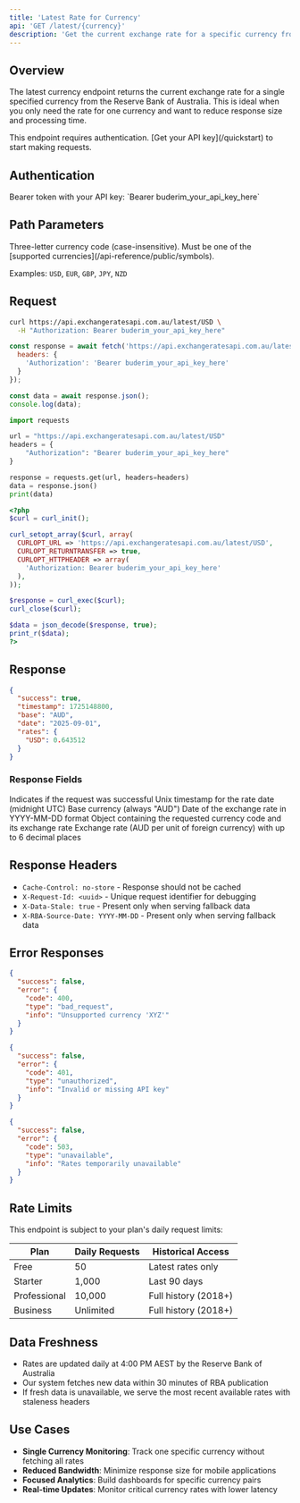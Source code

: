 ```yaml
---
title: 'Latest Rate for Currency'
api: 'GET /latest/{currency}'
description: 'Get the current exchange rate for a specific currency from the Reserve Bank of Australia'
---
```


## Overview

The latest currency endpoint returns the current exchange rate for a single specified currency from the Reserve Bank of Australia. This is ideal when you only need the rate for one currency and want to reduce response size and processing time.

<Note>
This endpoint requires authentication. [Get your API key](/quickstart) to start making requests.
</Note>

## Authentication

<ParamField header="Authorization" type="string" required>
  Bearer token with your API key: `Bearer buderim_your_api_key_here`
</ParamField>

## Path Parameters

<ParamField path="currency" type="string" required>
  Three-letter currency code (case-insensitive). Must be one of the [supported currencies](/api-reference/public/symbols).
  
  Examples: `USD`, `EUR`, `GBP`, `JPY`, `NZD`
</ParamField>

## Request

<CodeGroup>

```bash cURL
curl https://api.exchangeratesapi.com.au/latest/USD \
  -H "Authorization: Bearer buderim_your_api_key_here"
```

```javascript JavaScript
const response = await fetch('https://api.exchangeratesapi.com.au/latest/USD', {
  headers: {
    'Authorization': 'Bearer buderim_your_api_key_here'
  }
});

const data = await response.json();
console.log(data);
```

```python Python
import requests

url = "https://api.exchangeratesapi.com.au/latest/USD"
headers = {
    "Authorization": "Bearer buderim_your_api_key_here"
}

response = requests.get(url, headers=headers)
data = response.json()
print(data)
```

```php PHP
<?php
$curl = curl_init();

curl_setopt_array($curl, array(
  CURLOPT_URL => 'https://api.exchangeratesapi.com.au/latest/USD',
  CURLOPT_RETURNTRANSFER => true,
  CURLOPT_HTTPHEADER => array(
    'Authorization: Bearer buderim_your_api_key_here'
  ),
));

$response = curl_exec($curl);
curl_close($curl);

$data = json_decode($response, true);
print_r($data);
?>
```

</CodeGroup>

## Response

<ResponseExample>

```json 200 OK
{
  "success": true,
  "timestamp": 1725148800,
  "base": "AUD",
  "date": "2025-09-01",
  "rates": {
    "USD": 0.643512
  }
}
```

</ResponseExample>

### Response Fields

<ResponseField name="success" type="boolean">
  Indicates if the request was successful
</ResponseField>

<ResponseField name="timestamp" type="integer">
  Unix timestamp for the rate date (midnight UTC)
</ResponseField>

<ResponseField name="base" type="string">
  Base currency (always "AUD")
</ResponseField>

<ResponseField name="date" type="string">
  Date of the exchange rate in YYYY-MM-DD format
</ResponseField>

<ResponseField name="rates" type="object">
  Object containing the requested currency code and its exchange rate
  
  <Expandable title="rates object">
    <ResponseField name="{currency}" type="number">
      Exchange rate (AUD per unit of foreign currency) with up to 6 decimal places
    </ResponseField>
  </Expandable>
</ResponseField>

## Response Headers

- `Cache-Control: no-store` - Response should not be cached
- `X-Request-Id: <uuid>` - Unique request identifier for debugging
- `X-Data-Stale: true` - Present only when serving fallback data
- `X-RBA-Source-Date: YYYY-MM-DD` - Present only when serving fallback data

## Error Responses

<ResponseExample>

```json 400 Bad Request - Invalid Currency
{
  "success": false,
  "error": {
    "code": 400,
    "type": "bad_request",
    "info": "Unsupported currency 'XYZ'"
  }
}
```

```json 401 Unauthorized - Invalid API Key
{
  "success": false,
  "error": {
    "code": 401,
    "type": "unauthorized",
    "info": "Invalid or missing API key"
  }
}
```

```json 503 Service Unavailable - Rates Unavailable
{
  "success": false,
  "error": {
    "code": 503,
    "type": "unavailable",
    "info": "Rates temporarily unavailable"
  }
}
```

</ResponseExample>

## Rate Limits

This endpoint is subject to your plan's daily request limits:

| Plan | Daily Requests | Historical Access |
|------|----------------|-------------------|
| Free | 50 | Latest rates only |
| Starter | 1,000 | Last 90 days |
| Professional | 10,000 | Full history (2018+) |
| Business | Unlimited | Full history (2018+) |

## Data Freshness

- Rates are updated daily at 4:00 PM AEST by the Reserve Bank of Australia
- Our system fetches new data within 30 minutes of RBA publication
- If fresh data is unavailable, we serve the most recent available rates with staleness headers

## Use Cases

- **Single Currency Monitoring**: Track one specific currency without fetching all rates
- **Reduced Bandwidth**: Minimize response size for mobile applications
- **Focused Analytics**: Build dashboards for specific currency pairs
- **Real-time Updates**: Monitor critical currency rates with lower latency